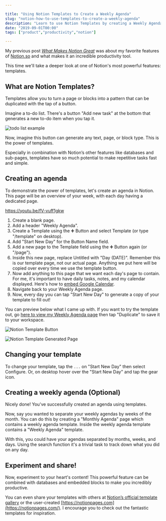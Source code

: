 ```yaml
---

title: "Using Notion Templates to Create a Weekly Agenda"
slug: "notion-how-to-use-templates-to-create-a-weekly-agenda"
description: "Learn to use Notion Templates by creating a Weekly Agenda."
date: "2019-09-01T00:00"
tags: ["product","productivity","notion"]

---
```


My previous post *[What Makes Notion Great](what-makes-notion-great)* was about my favorite features of [Notion.so](http://notion.so) and what makes it an incredible productivity tool. 

This time we'll take a deeper look at one of Notion's most powerful features: templates. 

## What are Notion Templates?

Templates allow you to turn a page or blocks into a pattern that can be duplicated with the tap of a button.

Imagine a to-do list. There's a button "Add new task" at the bottom that generates a new to-do item when you tap it. 

![todo list example](//images.ctfassets.net/yqt11gq08a4r/6SXs8WQdd9wPBiY7W4jBLf/d271728f3c55e037ebbfaad79c717504/todo_list_example.gif)

Now, imagine this button can generate any text, page, or block type. This is the power of templates.

Especially in combination with Notion’s other features like databases and sub-pages, templates have so much potential to make repetitive tasks fast and simple.

## Creating an agenda

To demonstrate the power of templates, let's create an agenda in Notion. This page will be an overview of your week, with each day having a dedicated page.

https://youtu.be/fV-vuff1gkw

1. Create a blank page.
2. Add a header "Weekly Agenda".
3. Create a Template using the ➕ Button and select Template (or type "/template" on desktop).
4. Add "Start New Day" for the Button Name field.
5. Add a new page to the Template field using the ➕ Button again (or "/page").
6. Inside this new page, replace Untitled with "Day (DATE)". Remember this is our template page, not our actual page. Anything we put here will be copied over every time we use the template button.
7. Now add anything to this page that we want each day's page to contain. For me, it's important to have daily tasks, notes, and my calendar displayed. Here's how to [embed Google Calendar](https://www.notion.so/Embed-Google-Calendar-f1dd42e7071d495ca6764d03c1d2972e).
8. Navigate back to your Weekly Agenda page.
9. Now, every day you can tap "Start New Day" to generate a copy of your template to fill out!

You can preview below what I came up with. If you want to try the template out, go [here to view my Weekly Agenda page](https://www.notion.so/nicknish/Weekly-Agenda-Template-af53c62d9bda46849a09288f391e59a2) then tap "Duplicate" to save it to your workspace.

![Notion Template Button](//images.ctfassets.net/yqt11gq08a4r/4UcGREeNhFmINepyiJiToe/44e6821948c2c1e3c16d54a73cbb8f9b/Notion_Template_Button.png)

![Notion Template Generated Page](//images.ctfassets.net/yqt11gq08a4r/5XrNflRgzp50tMAHiJWA6f/000b43ceba75b6ebe74461d849d91e8e/Notion_Template_Generated_Page.png)

## Changing your template

To change your template, tap the `...` on "Start New Day" then select Configure. Or, on desktop hover over the "Start New Day" and tap the gear icon. 

## Creating a weekly agenda (Optional)

Nicely done! You've successfully created an agenda using templates. 

Now, say you wanted to separate your weekly agendas by weeks of the month. You can do this by creating a "Monthly Agenda" page which contains a weekly agenda template. Inside the weekly agenda template contains a "Weekly Agenda" template. 

With this, you could have your agendas separated by months, weeks, and days. Using the search function it's a trivial task to track down what you did on any day.

## Experiment and share!

Now, experiment to your heart's content! This powerful feature can be combined with databases and embedded blocks to make you incredibly productive.

You can even share your templates with others at [Notion’s official template gallery](https://www.notion.so/Notion-Template-Gallery-181e961aeb5c4ee6915307c0dfd5156d) or the user-created [https://notionpages.com](https://notionpages.com/). I encourage you to check out the fantastic templates for inspiration.